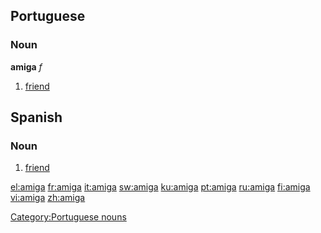 {{see|Amiga}}

==Portuguese==
===Noun===
'''amiga''' ''f''

# [[friend]]

==Spanish==
===Noun===
{{es-noun-mf|m=amigo|f=amiga}}

# [[friend]]

[[Category:Portuguese nouns]]

[[el:amiga]]
[[fr:amiga]]
[[it:amiga]]
[[sw:amiga]]
[[ku:amiga]]
[[pt:amiga]]
[[ru:amiga]]
[[fi:amiga]]
[[vi:amiga]]
[[zh:amiga]]